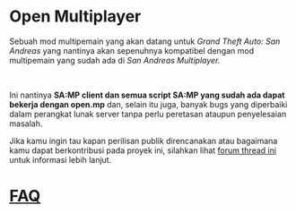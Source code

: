 # Open Multiplayer

Sebuah mod multipemain yang akan datang untuk _Grand Theft Auto: San Andreas_ yang nantinya akan sepenuhnya kompatibel dengan mod multipemain yang sudah ada di _San Andreas Multiplayer._

<br />

Ini nantinya **SA:MP client dan semua script SA:MP yang sudah ada dapat bekerja dengan open.mp** dan, selain itu juga, banyak bugs yang diperbaiki dalam perangkat lunak server tanpa perlu peretasan ataupun penyelesaian masalah.

Jika kamu ingin tau kapan perilisan publik direncanakan atau bagaimana kamu dapat berkontribusi pada proyek ini, silahkan lihat [forum thread ini](https://www.burgershot.gg/showthread.php?tid=99) untuk informasi lebih lanjut.

# [FAQ](/faq)
